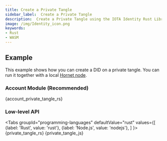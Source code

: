 ```yaml
---
title: Create a Private Tangle
sidebar_label:  Create a Private Tangle
description:  Create a Private Tangle using the IOTA Identity Rust Library or its WASM binding
image: /img/Identity_icon.png
keywords:
- Rust
- WASM
---
```


## Example

This example shows how you can create a DID on a private tangle. You can run it together with a local [Hornet node](https://wiki.iota.org/hornet/welcome).

### Account Module (Recommended)

<CodeBlock className="language-rust">
    {account_private_tangle_rs}
</CodeBlock>

### Low-level API

<Tabs
    groupId="programming-languages"
    defaultValue="rust"
    values={[
        {label: 'Rust', value: 'rust'},
        {label: 'Node.js', value: 'nodejs'},
    ]
    }>
    <TabItem value="rust">
        <CodeBlock className="language-rust">
            {private_tangle_rs}
        </CodeBlock>
    </TabItem>
    <TabItem value='nodejs'>
        <CodeBlock className="language-javascript">
            {private_tangle_js}
        </CodeBlock></TabItem>
</Tabs>